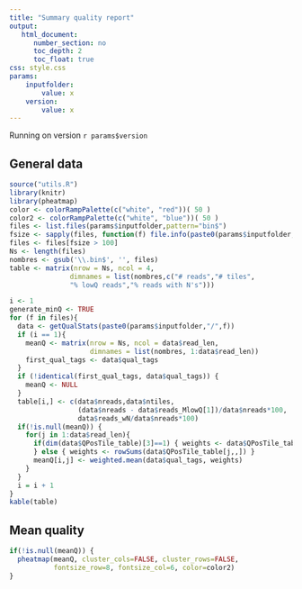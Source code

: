 ```yaml
---
title: "Summary quality report"
output: 
   html_document:
      number_section: no
      toc_depth: 2
      toc_float: true
css: style.css
params:
    inputfolder:
        value: x
    version:
        value: x
---
```


Running on version `r params$version` 

## General data

```r
source("utils.R")
library(knitr)
library(pheatmap)
color <- colorRampPalette(c("white", "red"))( 50 )
color2 <- colorRampPalette(c("white", "blue"))( 50 )
files <- list.files(params$inputfolder,pattern="bin$")
fsize <- sapply(files, function(f) file.info(paste0(params$inputfolder,"/",f))$size)
files <- files[fsize > 100]
Ns <- length(files)
nombres <- gsub('\\.bin$', '', files)
table <- matrix(nrow = Ns, ncol = 4,
               dimnames = list(nombres,c("# reads","# tiles", 
               "% lowQ reads","% reads with N's")))

i <- 1
generate_minQ <- TRUE
for (f in files){
  data <- getQualStats(paste0(params$inputfolder,"/",f))
  if (i == 1){
    meanQ <- matrix(nrow = Ns, ncol = data$read_len,
                    dimnames = list(nombres, 1:data$read_len))
    first_qual_tags <- data$qual_tags
  }
  if (!identical(first_qual_tags, data$qual_tags)) {
    meanQ <- NULL
  }
  table[i,] <- c(data$nreads,data$ntiles,
                 (data$nreads - data$reads_MlowQ[1])/data$nreads*100, 
                 data$reads_wN/data$nreads*100)
  if(!is.null(meanQ)) {
    for(j in 1:data$read_len){
      if(dim(data$QPosTile_table)[3]==1) { weights <- data$QPosTile_table[j,,1]
      } else { weights <- rowSums(data$QPosTile_table[j,,]) }
      meanQ[i,j] <- weighted.mean(data$qual_tags, weights)
    }
  }
  i = i + 1
}
kable(table)
```

## Mean quality

```r
if(!is.null(meanQ)) {
  pheatmap(meanQ, cluster_cols=FALSE, cluster_rows=FALSE, 
           fontsize_row=8, fontsize_col=6, color=color2)
}	   
```
